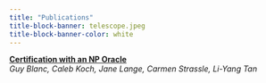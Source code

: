 ```yaml
---
title: "Publications"
title-block-banner: telescope.jpeg
title-block-banner-color: white
---
```



::: {.border}
[**Certification with an NP Oracle**](https://arxiv.org/abs/2211.02257)  
*Guy Blanc, Caleb Koch, Jane Lange, Carmen Strassle, Li-Yang Tan* 
:::
